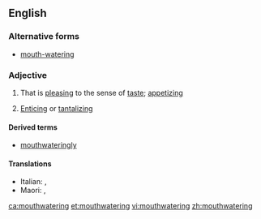 ==English==

===Alternative forms===
* [[mouth-watering]]

===Adjective===
{{en-adj}}

# That is [[pleasing]] to the sense of [[taste]]; [[appetizing]]
# {{label|en|by extension}} [[enticing|Enticing]] or [[tantalizing]]

====Derived terms====
* [[mouthwateringly]]

====Translations====
{{trans-top|delicious in taste}}
* Italian: {{t+|it|appetitoso|m}}, {{t+|it|invitante}}
* Maori: {{t|mi|whakawaiwai}}, {{t|mi|mōwaiwai}}
{{trans-mid}}
{{trans-bottom}}

[[ca:mouthwatering]]
[[et:mouthwatering]]
[[vi:mouthwatering]]
[[zh:mouthwatering]]